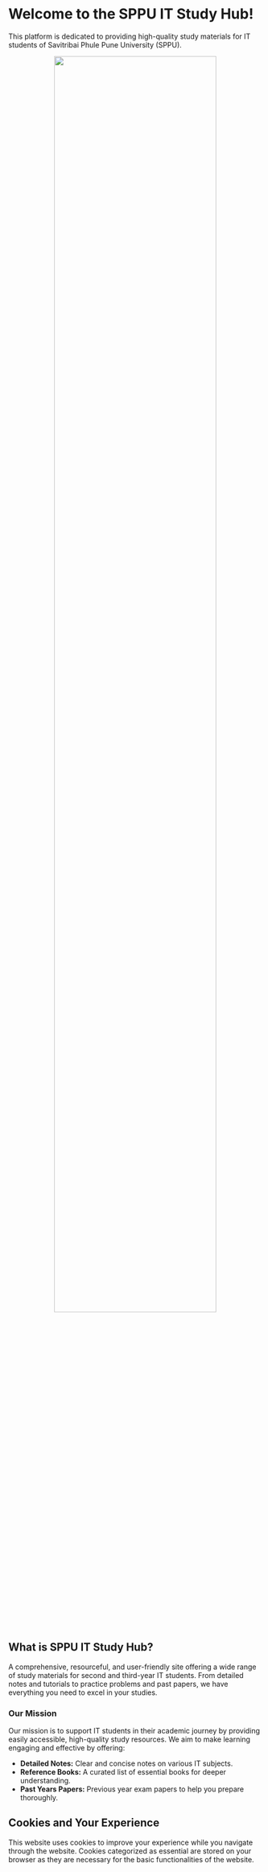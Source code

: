 # Welcome to the SPPU IT Study Hub!

This platform is dedicated to providing high-quality study materials for IT
students of Savitribai Phule Pune University (SPPU).


<p align='center'><img width="80%" src="https://www.parthsali.me/meme1.png"></img></p>

## What is SPPU IT Study Hub?

A comprehensive, resourceful, and user-friendly site offering a wide range of
study materials for second and third-year IT students. From detailed notes and
tutorials to practice problems and past papers, we have everything you need to
excel in your studies.

### Our Mission

Our mission is to support IT students in their academic journey by providing easily accessible, high-quality study resources. We aim to make learning engaging and effective by offering:

- **Detailed Notes:** Clear and concise notes on various IT subjects.
- **Reference Books:** A curated list of essential books for deeper understanding.
- **Past Years Papers:** Previous year exam papers to help you prepare thoroughly.

## Cookies and Your Experience

This website uses cookies to improve your experience while you navigate
through the website. Cookies categorized as essential are stored on your
browser as they are necessary for the basic functionalities of the website.
